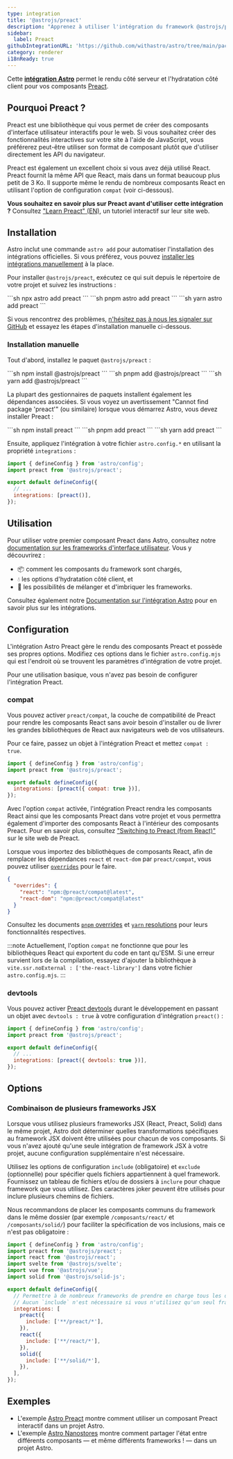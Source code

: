 ```yaml
---
type: integration
title: '@astrojs/preact'
description: "Apprenez à utiliser l'intégration du framework @astrojs/preact pour étendre la prise en charge des composants dans votre projet Astro."
sidebar:
  label: Preact
githubIntegrationURL: 'https://github.com/withastro/astro/tree/main/packages/integrations/preact/'
category: renderer
i18nReady: true
---
```



Cette **[intégration Astro][astro-integration]** permet le rendu côté serveur et l'hydratation côté client pour vos composants [Preact](https://preactjs.com/).

## Pourquoi Preact ?

Preact est une bibliothèque qui vous permet de créer des composants d'interface utilisateur interactifs pour le web. Si vous souhaitez créer des fonctionnalités interactives sur votre site à l'aide de JavaScript, vous préférerez peut-être utiliser son format de composant plutôt que d'utiliser directement les API du navigateur.

Preact est également un excellent choix si vous avez déjà utilisé React. Preact fournit la même API que React, mais dans un format beaucoup plus petit de 3 Ko. Il supporte même le rendu de nombreux composants React en utilisant l'option de configuration `compat` (voir ci-dessous).

**Vous souhaitez en savoir plus sur Preact avant d'utiliser cette intégration ?**
Consultez ["Learn Preact" (EN)](https://preactjs.com/tutorial), un tutoriel interactif sur leur site web.

## Installation

Astro inclut une commande `astro add` pour automatiser l'installation des intégrations officielles. Si vous préférez, vous pouvez [installer les intégrations manuellement](#installation-manuelle) à la place.

Pour installer `@astrojs/preact`, exécutez ce qui suit depuis le répertoire de votre projet et suivez les instructions :

<PackageManagerTabs>
  <Fragment slot="npm">
    ```sh
    npx astro add preact
    ```
  </Fragment>
  <Fragment slot="pnpm">
    ```sh
    pnpm astro add preact
    ```
  </Fragment>
  <Fragment slot="yarn">
    ```sh
    yarn astro add preact
    ```
  </Fragment>
</PackageManagerTabs>

Si vous rencontrez des problèmes, [n'hésitez pas à nous les signaler sur GitHub](https://github.com/withastro/astro/issues) et essayez les étapes d'installation manuelle ci-dessous.

### Installation manuelle

Tout d'abord, installez le paquet `@astrojs/preact` :

<PackageManagerTabs>
  <Fragment slot="npm">
    ```sh
    npm install @astrojs/preact
    ```
  </Fragment>
  <Fragment slot="pnpm">
    ```sh
    pnpm add @astrojs/preact
    ```
  </Fragment>
  <Fragment slot="yarn">
    ```sh
    yarn add @astrojs/preact
    ```
  </Fragment>
</PackageManagerTabs>

La plupart des gestionnaires de paquets installent également les dépendances associées. Si vous voyez un avertissement "Cannot find package 'preact'" (ou similaire) lorsque vous démarrez Astro, vous devez installer Preact :

<PackageManagerTabs>
  <Fragment slot="npm">
    ```sh
    npm install preact
    ```
  </Fragment>
  <Fragment slot="pnpm">
    ```sh
    pnpm add preact
    ```
  </Fragment>
  <Fragment slot="yarn">
    ```sh
    yarn add preact
    ```
  </Fragment>
</PackageManagerTabs>

Ensuite, appliquez l'intégration à votre fichier `astro.config.*` en utilisant la propriété `integrations` :

```js title="astro.config.mjs" ins={2} ins="preact()"
import { defineConfig } from 'astro/config';
import preact from '@astrojs/preact';

export default defineConfig({
  // ...
  integrations: [preact()],
});
```

## Utilisation

Pour utiliser votre premier composant Preact dans Astro, consultez notre [documentation sur les frameworks d'interface utilisateur][astro-ui-frameworks]. Vous y découvrirez :

* 📦 comment les composants du framework sont chargés,
* 💧 les options d'hydratation côté client, et
* 🤝 les possibilités de mélanger et d'imbriquer les frameworks.

Consultez également notre [Documentation sur l'intégration Astro][astro-integration] pour en savoir plus sur les intégrations.

## Configuration

L'intégration Astro Preact gère le rendu des composants Preact et possède ses propres options. Modifiez ces options dans le fichier `astro.config.mjs` qui est l'endroit où se trouvent les paramètres d'intégration de votre projet.

Pour une utilisation basique, vous n'avez pas besoin de configurer l'intégration Preact.

### compat

Vous pouvez activer `preact/compat`, la couche de compatibilité de Preact pour rendre les composants React sans avoir besoin d'installer ou de livrer les grandes bibliothèques de React aux navigateurs web de vos utilisateurs.

Pour ce faire, passez un objet à l'intégration Preact et mettez `compat : true`.

```js title="astro.config.mjs" "compat: true"
import { defineConfig } from 'astro/config';
import preact from '@astrojs/preact';

export default defineConfig({
  integrations: [preact({ compat: true })],
});
```

Avec l'option `compat` activée, l'intégration Preact rendra les composants React ainsi que les composants Preact dans votre projet et vous permettra également d'importer des composants React à l'intérieur des composants Preact. Pour en savoir plus, consultez ["Switching to Preact (from React)"](https://preactjs.com/guide/v10/switching-to-preact) sur le site web de Preact.

Lorsque vous importez des bibliothèques de composants React, afin de remplacer les dépendances `react` et `react-dom` par `preact/compat`, vous pouvez utiliser [`overrides`](https://docs.npmjs.com/cli/v8/configuring-npm/package-json#overrides) pour le faire.

```json title="package.json"
{
  "overrides": {
    "react": "npm:@preact/compat@latest",
    "react-dom": "npm:@preact/compat@latest"
  }
}
```

Consultez les documents [`pnpm` overrides](https://pnpm.io/package_json#pnpmoverrides) et [`yarn` resolutions](https://yarnpkg.com/configuration/manifest#resolutions) pour leurs fonctionnalités respectives.

:::note
Actuellement, l'option `compat` ne fonctionne que pour les bibliothèques React qui exportent du code en tant qu'ESM. Si une erreur survient lors de la compilation, essayez d'ajouter la bibliothèque à `vite.ssr.noExternal : ['the-react-library']` dans votre fichier `astro.config.mjs`.
:::

### devtools

<p><Since pkg="@astrojs/preact" v="3.3.0" /></p>

Vous pouvez activer [Preact devtools](https://preactjs.github.io/preact-devtools/) durant le développement en passant un objet avec `devtools : true` à votre configuration d'intégration `preact()` :

```js title="astro.config.mjs"
import { defineConfig } from 'astro/config';
import preact from '@astrojs/preact';

export default defineConfig({
  // ...
  integrations: [preact({ devtools: true })],
});
```

## Options

### Combinaison de plusieurs frameworks JSX

Lorsque vous utilisez plusieurs frameworks JSX (React, Preact, Solid) dans le même projet, Astro doit déterminer quelles transformations spécifiques au framework JSX doivent être utilisées pour chacun de vos composants. Si vous n'avez ajouté qu'une seule intégration de framework JSX à votre projet, aucune configuration supplémentaire n'est nécessaire.

Utilisez les options de configuration `include` (obligatoire) et `exclude` (optionnelle) pour spécifier quels fichiers appartiennent à quel framework. Fournissez un tableau de fichiers et/ou de dossiers à `inclure` pour chaque framework que vous utilisez. Des caractères joker peuvent être utilisés pour inclure plusieurs chemins de fichiers.

Nous recommandons de placer les composants communs du framework dans le même dossier (par exemple `/composants/react/` et `/composants/solid/`) pour faciliter la spécification de vos inclusions, mais ce n'est pas obligatoire :

```js title="astro.config.mjs"
import { defineConfig } from 'astro/config';
import preact from '@astrojs/preact';
import react from '@astrojs/react';
import svelte from '@astrojs/svelte';
import vue from '@astrojs/vue';
import solid from '@astrojs/solid-js';

export default defineConfig({
  // Permettre à de nombreux frameworks de prendre en charge tous les différents types de composants.
  // Aucun `include` n'est nécessaire si vous n'utilisez qu'un seul framework JSX !
  integrations: [
    preact({
      include: ['**/preact/*'],
    }),
    react({
      include: ['**/react/*'],
    }),
    solid({
      include: ['**/solid/*'],
    }),
  ],
});
```

## Exemples

* L'exemple [Astro Preact](https://github.com/withastro/astro/tree/latest/examples/framework-preact) montre comment utiliser un composant Preact interactif dans un projet Astro.
* L'exemple [Astro Nanostores](https://github.com/withastro/astro/tree/latest/examples/with-nanostores) montre comment partager l'état entre différents composants — et même différents frameworks ! — dans un projet Astro.

[astro-integration]: /fr/guides/integrations-guide/

[astro-ui-frameworks]: /fr/guides/framework-components/#utilisation-des-composants-de-framework
